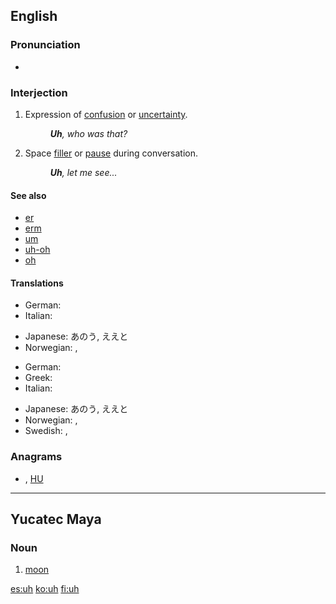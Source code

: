 ==English==

===Pronunciation===
* {{audio|en-us-uh.ogg|Audio (US)}}

===Interjection===
{{en-intj}}

# Expression of [[confusion]] or [[uncertainty]].
#: '''''Uh''', who was that?''
# Space [[filler]] or [[pause]] during conversation.
#: '''''Uh''', let me see...''
<!-- # Used with [[vibrator]] in your [[voice]] ?? -->

====See also====
* [[er]]
* [[erm]]
* [[um]]
* [[uh-oh]]
* [[oh]]

====Translations====
{{trans-top|expression of confusion or uncertainty}}
* German: {{t+|de|äh}}
* Italian: {{t-|it|uh}}
{{trans-mid}}
* Japanese: あのう, ええと
* Norwegian: {{t-|no|eh}}, {{t-|no|øh}}
{{trans-bottom}}

{{trans-top|space filler or pause during conversation}}
* German: {{t+|de|äh}}
* Greek: {{t+|el|ε|tr=e}}
* Italian: {{t-|it|uh}}
{{trans-mid}}
* Japanese: あのう, ええと
* Norwegian: {{t-|no|eh}}, {{t-|no|øh}}
* Swedish: {{t-|sv|eh}}, {{t-|sv|öh}}
{{trans-bottom}}

===Anagrams===
* {{alphagram|[[Hu#English|Hu]]}} , [[HU#English|HU]]

----

==Yucatec Maya==

===Noun===
{{yua-noun|?}}

# {{astronomy|lang=yua}} [[moon]]

[[es:uh]]
[[ko:uh]]
[[fi:uh]]